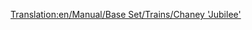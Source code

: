 [[Translation:en/Manual/Base Set/Trains/Chaney 'Jubilee']]
{{en/Manual/Base Set/Trains/Trains|Cost=£ 15,234 ($ 30,468)
|Speed=112 kph (70 mph)
|Weight=131 t
|Power=1,000 hp (746 kW)
|Annual=£ 1,968 ($ 3,936)
|Designed=1934
|Lifespan=21
|Capacity=N/A
|Description=
|Real-life=
}}